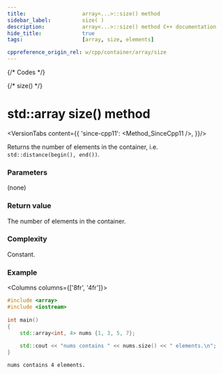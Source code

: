 ```yaml
---
title:					array<...>::size() method
sidebar_label:			size( )
description:			array<...>::size() method C++ documentation
hide_title:				true
tags:					[array, size, elements]

cppreference_origin_rel: w/cpp/container/array/size
---
```



{/* Codes */}

{/* size() */}

# std::array size() method

<VersionTabs content={{
	'since-cpp11': <Method_SinceCpp11 />,
}}/>

Returns the number of elements in the container, i.e. `std::distance(begin(), end())`.

### Parameters

(none)

### Return value

The number of elements in the container.

### Complexity

Constant.

### Example

<Columns columns={['8fr', '4fr']}>
<div>

```cpp title='Main.cpp' showLineNumbers
#include <array>
#include <iostream>
 
int main()
{ 
    std::array<int, 4> nums {1, 3, 5, 7};
 
    std::cout << "nums contains " << nums.size() << " elements.\n";
}
```

</div>
<div>

```plaintext title="Possible output"
nums contains 4 elements.
```

</div>
</Columns>
